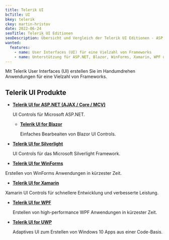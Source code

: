 ```yaml
---
title: Telerik UI
bcTitle: UI
bkey: telerik
ckey: martin-hristov
date: 2022-06-24
seoTitle: Telerik UI Editionen
seoDescription: Übersicht und Vergleich der Telerik UI Editionen - ASP.NET, Blazor, Silverlight, Xamarin, WinForms, WPF, UWP.
wanted:
  features:
    - name: User Interfaces (UI) für eine Vielzahl von Frameworks
    - name: Unterstützung für ASP.NET, Blazor, WinForms, Xamarin, WPF und UWP
---
```




<Intro>

  Mit Telerik User Interfaces (UI) erstellen Sie im Handumdrehen Anwendungen für eine Vielzahl von Frameworks.


</Intro>

<TOC />


## Telerik UI Produkte

- **[Telerik UI for ASP.NET (AJAX / Core / MCV)](/hersteller/telerik/ui/asp/)**

  UI Controls für Microsoft ASP.NET.

  - **[Telerik UI for Blazor](/hersteller/telerik/ui/blazor/)**

    Einfaches Bearbeaiten von Blazor UI Controls.

- **[Telerik UI for Silverlight](/hersteller/telerik/ui/silverlight/)**

  UI Controls für das Microsoft Silverlight Framework.

 - **[Telerik UI for WinForms](/hersteller/telerik/ui/winform/)**

  Erstellen von WinForms Anwendungen in kürzester Zeit.

 - **[Telerik UI for Xamarin](/hersteller/telerik/ui/xamarin/)**

  Xamarin UI Controls für schnellere Entwicklung und verbesserte Leistung.

- **[Telerik UI for WPF](/hersteller/telerik/ui/wpf/)**

  Erstellen von high-performance WPF Anwendungen in kürzester Zeit.

- **[Telerik UI for UWP](/hersteller/telerik/ui/uwp/)**

  Adaptives UI zum Erstellen von Windows 10 Apps aus einer Code-Basis.
